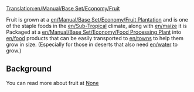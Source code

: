 [[Translation:en/Manual/Base Set/Economy/Fruit]]

{{en/Cargo|name=Fruit
|image=Fruit.png
|produced=[[en/Manual/Base Set/Economy/Fruit Plantation]]
|accepted=[[en/Manual/Base Set/Economy/Food Processing Plant]]
}}

Fruit is grown at a [[en/Manual/Base Set/Economy/Fruit Plantation]] and is one of the staple foods in the [[en/Sub-Tropical]] climate, along with [[en/maize]] it is Packaged at a [[en/Manual/Base Set/Economy/Food Processing Plant]]
into [[en/food]] products that can be easily transported to [[en/towns]] to help them grow in size. (Especially for those in deserts that also need [[en/water]] to grow.)

== Background ==

You can read more about fruit at [https://www.wikipedia.org/wiki/fruit None]